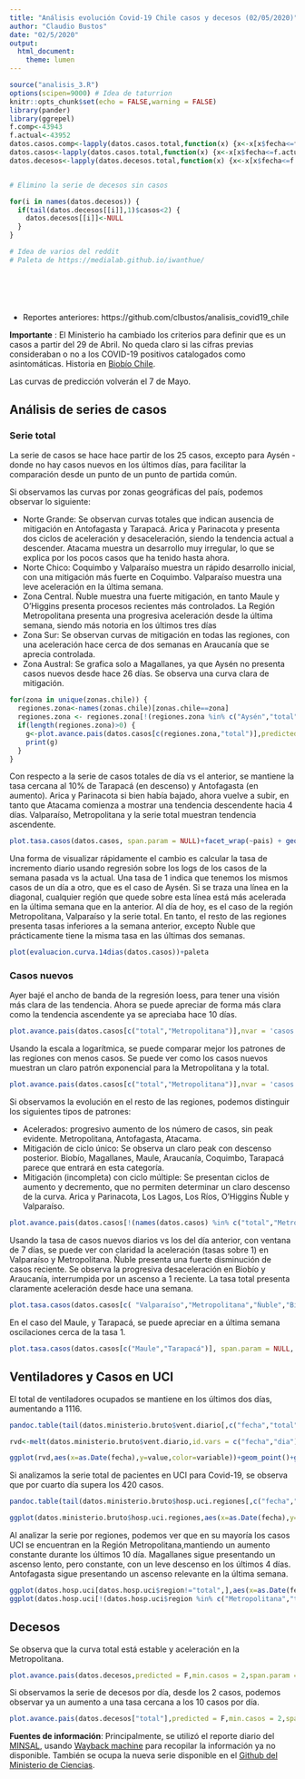 ```yaml
---
title: "Análisis evolución Covid-19 Chile casos y decesos (02/05/2020)"
author: "Claudio Bustos"
date: "02/5/2020"
output:
  html_document:
    theme: lumen
---
```


```r
source("analisis_3.R")
options(scipen=9000) # Idea de taturrion
knitr::opts_chunk$set(echo = FALSE,warning = FALSE)
library(pander)
library(ggrepel)
f.comp<-43943
f.actual<-43952
datos.casos.comp<-lapply(datos.casos.total,function(x) {x<-x[x$fecha<=f.comp,]})
datos.casos<-lapply(datos.casos.total,function(x) {x<-x[x$fecha<=f.actual,]})
datos.decesos<-lapply(datos.decesos.total,function(x) {x<-x[x$fecha<=f.actual,]})


# Elimino la serie de decesos sin casos

for(i in names(datos.decesos)) {
  if(tail(datos.decesos[[i]],1)$casos<2) {
    datos.decesos[[i]]<-NULL
  }
}

# Idea de varios del reddit
# Paleta de https://medialab.github.io/iwanthue/







```

* Reportes anteriores: https://github.com/clbustos/analisis_covid19_chile

**Importante** : El Ministerio ha cambiado los criterios para definir que es un casos a partir del 29 de Abril. No queda claro si las cifras previas consideraban o no a los COVID-19 positivos catalogados como asintomáticas. Historia en  [Biobío Chile](https://www.biobiochile.cl/noticias/nacional/chile/2020/04/29/chile-suma-520-nuevos-casos-de-covid-19-con-polemica-por-exclusion-de-250-pacientes-asintomaticos.shtml).

Las curvas de predicción volverán el 7 de Mayo.


## Análisis de series de casos

### Serie total

La serie de casos se hace hace partir de los 25 casos, excepto para Aysén - donde no hay casos nuevos en los últimos días, para facilitar la comparación desde un punto de un punto de partida común. 

Si observamos las curvas por zonas geográficas del país, podemos observar lo siguiente:

* Norte Grande: Se observan curvas totales que indican ausencia de mitigación en Antofagasta y Tarapacá. Arica y Parinacota y presenta dos ciclos de aceleración y desaceleración, siendo la tendencia actual a descender. Atacama muestra un desarrollo muy irregular, lo que se explica por los pocos casos que ha tenido hasta ahora.
* Norte Chico: Coquimbo y Valparaíso muestra un rápido desarrollo inicial, con una mitigación más fuerte en Coquimbo. Valparaíso muestra una leve aceleración en la última semana.
* Zona Central. Ñuble muestra una fuerte mitigación, en tanto Maule y O'Higgins presenta procesos recientes más controlados. La Región Metropolitana presenta una progresiva aceleración desde la última semana, siendo más notoria en los últimos tres días 
* Zona Sur: Se observan curvas de mitigación en todas las regiones, con una aceleración hace cerca de dos semanas en Araucanía que se aprecia controlada.
* Zona Austral: Se grafica solo a Magallanes, ya que Aysén no presenta casos nuevos desde hace 26 días. Se observa una curva clara de mitigación.

```r
for(zona in unique(zonas.chile)) {
  regiones.zona<-names(zonas.chile)[zonas.chile==zona]
  regiones.zona <- regiones.zona[!(regiones.zona %in% c("Aysén","total"))]
  if(length(regiones.zona)>0) {
    g<-plot.avance.pais(datos.casos[c(regiones.zona,"total")],predicted = F,min.casos = 25)+guides(color=guide_legend("Región"))+theme_bw()+paleta+labs(title=zona)
    print(g)
  }
}
```

Con respecto a la serie de casos totales de  día vs el anterior, se mantiene la tasa cercana al 10% de Tarapacá (en descenso) y Antofagasta (en aumento).  Arica y Parinacota si bien había bajado, ahora vuelve a subir, en tanto que Atacama comienza a mostrar una tendencia descendente hacia 4 días. Valparaíso, Metropolitana y la serie total muestran tendencia ascendente.


```r
plot.tasa.casos(datos.casos, span.param = NULL)+facet_wrap(~pais) + geom_abline(slope=0,intercept=1,col="darkgreen",alpha=0.5) + geom_abline(slope=0,intercept=1.2,col="yellow",alpha=0.5)+geom_abline(slope=0,intercept=1.4,col="red",alpha=0.5)+guides(color=guide_legend("Región"))+theme_bw()+paleta
```

Una forma de visualizar rápidamente el cambio es calcular la tasa de incremento diario usando regresión sobre los logs de los casos de la semana pasada vs la actual. Una tasa de 1 indica que tenemos los mismos casos de un día a otro, que es el caso de Aysén. Si se traza una línea en la diagonal, cualquier región que quede sobre esta línea está más acelerada en la última semana que en la anterior. Al día de hoy, es el caso de la región Metropolitana, Valparaíso y la serie total. En tanto, el resto de las regiones presenta tasas inferiores a la semana anterior, excepto Ñuble que prácticamente tiene la misma tasa en las últimas dos semanas.

```r
plot(evaluacion.curva.14dias(datos.casos))+paleta
```


### Casos nuevos

Ayer bajé el ancho de banda de la regresión loess, para tener una visión más clara de las tendencia. Ahora se puede apreciar de forma más clara como la tendencia ascendente ya se apreciaba hace 10 días.

```r
plot.avance.pais(datos.casos[c("total","Metropolitana")],nvar = 'casos.nuevos', predicted = F,min.casos = 25, log.param =F, span.param = 0.7, con.etiqueta = FALSE) + guides(color=guide_legend("Región"))+ facet_wrap(~pais)+paleta+theme_bw()
```

Usando la escala a logarítmica, se puede comparar mejor los patrones de las regiones con menos casos. Se puede ver como los casos nuevos muestran  un claro patrón exponencial para la Metropolitana y la total.

```r
plot.avance.pais(datos.casos[c("total","Metropolitana")],nvar = 'casos.nuevos', predicted = F,min.casos = 25, log.param =T, span.param = 0.7, con.etiqueta = FALSE) + guides(color=guide_legend("Región"))+ facet_wrap(~pais)+paleta+theme_bw()


```

Si observamos la evolución en el resto de las regiones, podemos distinguir los siguientes tipos de patrones:

* Acelerados: progresivo aumento de los número de casos, sin peak evidente. Metropolitana, Antofagasta, Atacama.
* Mitigación de ciclo único: Se observa un claro peak con descenso posterior. Biobío,  Magallanes, Maule, Araucanía, Coquimbo, Tarapacá parece que entrará en esta categoría. 
* Mitigación (incompleta) con ciclo múltiple: Se presentan ciclos de aumento y decremento, que no permiten determinar un claro descenso de la curva. Arica y Parinacota, Los Lagos, Los Ríos, O'Higgins Ñuble y Valparaíso.


```r
plot.avance.pais(datos.casos[!(names(datos.casos) %in% c("total","Metropolitana","Aysén"))],nvar = 'casos.nuevos', predicted = F,min.casos = 1, log.param =T, span.param = 0.7, con.etiqueta = FALSE) + guides(color=guide_legend("Región"))+ facet_wrap(~pais)+paleta+theme_bw()
```

Usando la tasa de casos nuevos diarios vs los del día anterior, con ventana de 7 días, se puede ver con claridad la aceleración (tasas sobre 1) en Valparaíso y Metropolitana. Ñuble presenta una fuerte disminución de casos reciente. Se observa la progresiva desaceleración en Biobío y Araucanía, interrumpida por un ascenso a 1 reciente. La tasa total presenta claramente aceleración desde hace una semana.

```r
plot.tasa.casos(datos.casos[c( "Valparaíso","Metropolitana","Ñuble","Biobío","Araucanía", "total")], span.param = NULL, casos.nuevos = T,ventana = 7)+facet_wrap(~pais)+guides(color=guide_legend("Región"))+ geom_abline(slope=0,intercept=1,col="darkgreen",alpha=0.5) +theme_bw()+paleta
```


En el caso del Maule, y Tarapacá, se puede apreciar en a última semana oscilaciones cerca de la tasa 1.


```r
plot.tasa.casos(datos.casos[c("Maule","Tarapacá")], span.param = NULL, casos.nuevos = T,ventana = 5)+facet_wrap(~pais)+guides(color=guide_legend("Región"))+ geom_abline(slope=0,intercept=1,col="darkgreen",alpha=0.5) +theme_bw()+paleta
```


## Ventiladores y Casos en UCI


El total de ventiladores ocupados se mantiene en los últimos dos días, aumentando a 1116.

```r
pandoc.table(tail(datos.ministerio.bruto$vent.diario[,c("fecha","total","disponibles","ocupados")],7), "Uso de ventiladores última semana", row.names=F)
```

```r
rvd<-melt(datos.ministerio.bruto$vent.diario,id.vars = c("fecha","dia"))

ggplot(rvd,aes(x=as.Date(fecha),y=value,color=variable))+geom_point()+geom_line()+ylim(0,1800)+ylab("Nº de Ventiladores")+xlab("Fecha")
```

Si analizamos la serie total de pacientes en UCI para Covid-19, se observa que por cuarto día supera los 420 casos. 
```r
pandoc.table(tail(datos.ministerio.bruto$hosp.uci.regiones[,c("fecha","total")],7), "Uso de camas UCI Covid-19", row.names=F)
```

```r
ggplot(datos.ministerio.bruto$hosp.uci.regiones,aes(x=as.Date(fecha),y=total))+geom_line()+ylim(0,max(datos.ministerio.bruto$hosp.uci.regiones$total+10))+ylab("Nº de casos en UCI")+xlab("Fecha")
```

Al analizar la serie por regiones, podemos ver que en su mayoría los casos UCI se encuentran en la Región Metropolitana,mantiendo un aumento constante durante los últimos 10 día. Magallanes sigue presentando un ascenso lento, pero constante, con un leve descenso en los últimos 4 días. Antofagasta sigue presentando un ascenso relevante en la última semana.

```r
ggplot(datos.hosp.uci[datos.hosp.uci$region!="total",],aes(x=as.Date(fecha), y=casos, color=region))+geom_line()+geom_point()+paleta
ggplot(datos.hosp.uci[!(datos.hosp.uci$region %in% c("Metropolitana","total")),],aes(x=as.Date(fecha), y=casos, color=region))+geom_line()+geom_point()+paleta

```



## Decesos

Se observa que la curva total está estable y aceleración en la Metropolitana. 

```r
plot.avance.pais(datos.decesos,predicted = F,min.casos = 2,span.param = NULL) +guides(color=guide_legend("Región"))+theme_bw()+paleta+geom_line(alpha=0.6,size=1.5)
```

Si observamos la serie de decesos por día, desde los 2 casos, podemos observar ya un aumento a una tasa cercana a los 10 casos por día.

```r
plot.avance.pais(datos.decesos["total"],predicted = F,min.casos = 2,span.param = 0.8,nvar = "casos.nuevos",log.param = F) +guides(color=guide_legend("Región"))+theme_bw()+paleta+geom_line(alpha=0.6,size=1.5)

```


**Fuentes de información**:
Principalmente, se utilizó el reporte diario del [MINSAL](https://www.minsal.cl/nuevo-coronavirus-2019-ncov/casos-confirmados-en-chile-covid-19/), usando [Wayback machine](https://archive.org/web/) para recopilar la información ya no disponible. También se ocupa la nueva serie disponible en el [Github del Ministerio de Ciencias](https://github.com/MinCiencia/Datos-COVID19).